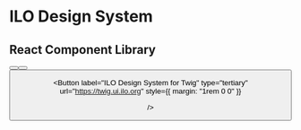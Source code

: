 
<Meta title="Introduction" />

# ILO Design System

## React Component Library

<div>
  <Button
    label="Get started"
    type="primary"
    url="/?path=/docs/getting-started--overview"
    style={{ margin: "1rem 20px 0 0" }}
  />
  <Button
    label="Design Docs"
    type="tertiary"
    url="https://brand.ilo.org"
    style={{ margin: "1rem 20px 0 0" }}
  />
  <Button
    label="Follow on Github"
    type="tertiary"
    url="https://github.com/international-labour-organization/designsystem"
    style={{ margin: "1rem 20px 0 0" }}
  />

  <Button
    label="ILO Design System for Twig"
    type="tertiary"
    url="https://twig.ui.ilo.org"
        style={{ margin: "1rem 0 0" }}

/>

</div>
